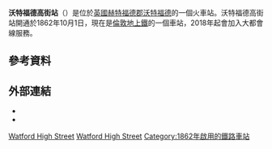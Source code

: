 {{noteTA
|1=zh-hans:沃特福德; zh-tw:瓦特福; zh-hk:屈福特;
|2=zh-hans:赫特福德; zh-hk:赫福; zh-tw:哈特福; 
|14 = zh-tw:牡蠣卡; zh-hk:蠔卡; zh-cn:牡蛎卡;
|19 = zh-tw:貝克盧線; zh-hk:必嘉老綫; zh-cn:贝克卢线;
|20 = zh-tw:滑鐵盧; zh-hk:窩打老; zh-cn:滑铁卢;
|22 = zh-tw:貝克; zh-hk:必嘉; zh-cn:贝克;
|26 = zh-hans:银禧线; zh-hant:銀禧線; zh-tw:朱比利線;
}}
{{Infobox London station
| name           = 沃特福德高街<br />Watford High Street
| railcode       = WFH
| image_name     = Watford High Street stn building.JPG
| map_type       = Hertfordshire
| manager        = [[倫敦地上鐵|倫敦地上鐵]]
| owner          = [[英國國營鐵路公司|英國國營鐵路公司]]
| fare_zone      = 8
| locale         = [[沃特福德|沃特福德]]
| borough        = [[赫特福德郡|赫特福德郡]][[沃特福德|沃特福德]]
| symbol         = overground
| platforms      = 2
<!--
| railexits0405  = 0.490
| railexits0506  = {{increase}} 0.458
| railexits0607  = {{increase}} 0.496
| railexits0708  = {{increase}} 0.446
| railexits0809  = {{decrease}} 0.201 -->
| railexits0910  = {{increase}} 0.330
| railexits1011  = {{increase}} 0.837
| railexits1112  = {{increase}} 0.922
| railexits1213  = {{increase}} 1.066
| railexits1314  = {{increase}} 1.152
| years1         = 1862
| years2         = 1917
| years3         = 1982
| events1        = 啟用（W&RR）
| events2        = 啟用（貝克盧線）
| events3        = 終止（貝克盧線）
| latitude       = 51.652597
| longitude      = -0.391812
| label_position = right
| dft_category   = D
}}
'''沃特福德高街站'''（{{lang-en|Watford High Street railway station}}）是位於[[英國|英國]][[赫特福德郡|赫特福德郡]][[沃特福德|沃特福德]]的一個火車站。沃特福德高街站開通於1862年10月1日，現在是[[倫敦地上鐵|倫敦地上鐵]]的一個車站，2018年起會加入大都會線服務。

==參考資料==
{{reflist}}

==外部連結==
{{commons category|Watford High Street railway station}}
* {{cite web|url=http://www.ltmcollection.org/photos/results/results.html?IXsearch=watford+high+street |title=Historical photographs of Watford High Street LNWR station |work=Photo archive |date= |publisher=London Transport Museum |archiveurl=https://web.archive.org/web/20130811103726/http://www.ltmcollection.org/photos/results/results.html?IXsearch=watford+high+street |archivedate=2013-08-11 |deadurl=no }}
*{{stn art lnk|WFH|OL146RR}}

{{倫敦地鐵大都會線}}
{{沃特福德直流電鐵線}}

[[Category:大都會線車站|Watford High Street]]
[[Category:赫特福德郡鐵路車站|Watford High Street]]
[[Category:1862年啟用的鐵路車站|Category:1862年啟用的鐵路車站]]